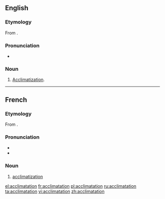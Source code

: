 ==English==

===Etymology===
From {{etyl|fr}} {{term|acclimatation|lang=fr}}.

===Pronunciation===
* {{rhymes|eɪʃǝn}}

===Noun===
{{en-noun}}

# {{rare}} [[acclimatization|Acclimatization]].

----

==French==
===Etymology===
From {{term|acclimater}}.

===Pronunciation===
*{{IPA|/aklimatasjɔ̃/|lang=fr}}
* {{audio|Fr-acclimatation.ogg|Audio}}

===Noun===
{{fr-noun|f}}

# [[acclimatization]]

[[el:acclimatation]]
[[fr:acclimatation]]
[[pl:acclimatation]]
[[ru:acclimatation]]
[[ta:acclimatation]]
[[vi:acclimatation]]
[[zh:acclimatation]]